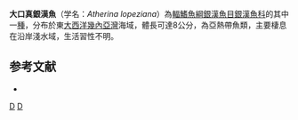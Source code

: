{{Speciesbox 
| status = NE
| status_system = IUCN3.1
| taxon = Atherina lopeziana
| authority = [[Rossignol|Rossignol]] & [[Blache|Blache]], 1961
| synonyms =  
}}
'''大口真銀漢魚'''（学名：''Atherina lopeziana''）為[[輻鰭魚綱|輻鰭魚綱]][[銀漢魚目|銀漢魚目]][[銀漢魚科|銀漢魚科]]的其中一[[種|種]]，分布於東[[大西洋|大西洋]][[幾內亞灣|幾內亞灣]]海域，體長可達8公分，為亞熱帶魚類，主要棲息在沿岸淺水域，生活習性不明。

==参考文献==
*{{FishBase_species|genus=Atherina|species=lopeziana|year=2016|month=4}}

{{Taxonbar|from=Q3462949}}

[[Category:真銀漢魚屬|D]]
[[Category:1961年描述的鱼类|D]]